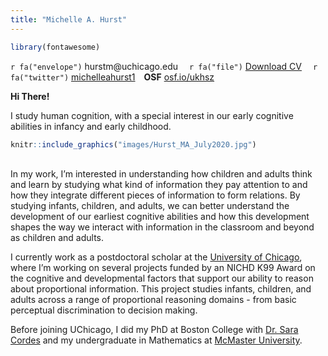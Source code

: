 ```yaml
---
title: "Michelle A. Hurst"
---
```


```r
library(fontawesome)
```

`r fa("envelope")` hurstm@uchicago.edu &emsp;`r fa("file")` [Download CV](files/HURST_CV_2022July6.pdf){target="_blank"} &emsp;`r fa("twitter")` [michelleahurst1](https://twitter.com/michelleahurst1){target="_blank"}&emsp;**OSF** [osf.io/ukhsz](https://osf.io/ukhsz){target="_blank"} 

**Hi There!**
<br>

I study human cognition, with a special interest in our early cognitive abilities in infancy and early childhood. 
<br>

<div class = "row">

::: {.floatting}

```r
knitr::include_graphics("images/Hurst_MA_July2020.jpg")
```
<br>
In my work, I'm interested in understanding how children and adults think and learn by studying what kind of information they pay attention to and how they integrate different pieces of information to form relations. By studying infants, children, and adults, we can better understand the development of our earliest cognitive abilities and how this development shapes the way we interact with information in the classroom and beyond as children and adults.

I currently work as a postdoctoral scholar at the [University of Chicago](https://cogdevlab.uchicago.edu/), where I'm working on several projects funded by an NICHD K99 Award on the cognitive and developmental factors that support our ability to reason about proportional information. This project studies infants, children, and adults across a range of proportional reasoning domains - from basic perceptual discrimination to decision making.

Before joining UChicago, I did my PhD at Boston College with [Dr. Sara Cordes](https://sites.bc.edu/sara-cordes/infant-and-child-cognition-lab-at-boston-college/) and my undergraduate in Mathematics at [McMaster University](https://www.math.mcmaster.ca/). 




:::

</div>

<div class = "row">



</div>